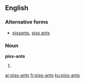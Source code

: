 ==English==

===Alternative forms===
* [[pissants]], [[piss ants]]

===Noun===
'''piss-ants'''

#{{plural of|piss-ant}}

[[ar:piss-ants]]
[[fr:piss-ants]]
[[ku:piss-ants]]